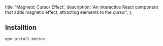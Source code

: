   title: 'Magnetic Cursor Effect',
  description:
    'An interactive React component that adds magnetic effect, attracting elements to the cursor',
};

<ComponentCodePreview name='magnetic-cursor' />

## Installtion

```bash
npm install motion
```
